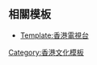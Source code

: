 {{Navbox
|name  = 香港OTT平台
|title  = {{flagicon|HKG}} [[香港]][[OTT服務|OTT平台]]
|state  = autocollapse
|listclass = hlist

|group1 = 本地
|list1 = {{Navbox subgroup
   |listclass = hlist
   |group1 = 營運中
   |list1  =
* [[中國移動香港]]
** [[UTV]]
* [[龍耳]]
** [[龍耳電視]]
* [[毛記葵涌]]
** [[毛記電視]]
* [[電訊盈科媒體]]
** [[Viu]]
** [[Now TV|Now隨身睇]]
** [[Now E]]
* [[雅虎香港]]
** [[雅虎香港|Yahoo TV]]
* [[HMV數碼中國集團]]
** [[hmvod]]
* [[亞洲電視控股]]
** [[亞洲電視數碼媒體]]
* [[電視廣播有限公司]]
** [[myTV SUPER]]
* [[香港電台]]
** [[港台電視]]
* [[奇妙電視]]
** [[香港開電視]]
* [[香港電視娛樂]]
** [[ViuTV]]
* [[體通天下]]
* [[MeeeepMore]]
* [[影音使團]]
** [[創世電視]]
* [[香港商業電台|商台互動]]
** [[Hong Kong Toolbar]]
* [[鳳凰衛視]]
** [[鳳凰衛視|鳳凰秀]]
* [[中華衛視 (CHTV)|中華衛視]]
** [[中華衛視 (CHTV)|CHTV]]
* [[陽光衛視]]
** [[陽光衛視|iSunTV]]
* [[Giloo紀實影音]]
   |group2 = 已結束
   |list2  =  
* [[壹傳媒]]
** [[蘋果動新聞]]
** [[果燃台]]
* [[香港電視網絡|香港電視網絡（香港電視）]]
* [[樂視體育香港]]
* [[MyTV]]
* [[GOTV]]
* [[香港寬頻bbTV]]
* [[天開電視]]
* [[明報]]
** [[indietv.hk]]
* [[東方報業集團]]
** [[東網電視|ontv 東網電視]]
* [[環球電視 (香港)|環球電視台]]
* [[FOX+]]
}}
|group2 = 境外
|list2 = 
* [[Disney+]]
* [[Netflix|Netflix HK]]
* [[Amazon Prime Video]]
* [[Apple TV+]]
* [[YouTube Premium]]
* {{tsl|en|Smithsonian Channel|Smithsonian Channel Plus}}
* [[HBO GO]]
* [[愛奇藝]]
* [[芒果TV|MangoTV]]
* [[TVB Anywhere]]
}}<noinclude>

==相關模板==
* [[Template:香港電視台]]

[[Category:香港文化模板]]
</noinclude>